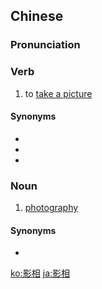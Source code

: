 ==Chinese==
{{zh-forms}}

===Pronunciation===
{{zh-pron
|c=jing2 soeng3-2
|cat=v,n
}}

===Verb===
{{zh-verb}}

# {{lb|zh|Cantonese}} to [[take a picture]]

====Synonyms====
* {{zh-l|拍照}}
* {{zh-l|照相}}
* {{zh-l|攝影}}

===Noun===
{{zh-noun}}

# {{lb|zh|Cantonese}} [[photography]]

====Synonyms====
* {{zh-l|攝影}}

[[ko:影相]]
[[ja:影相]]